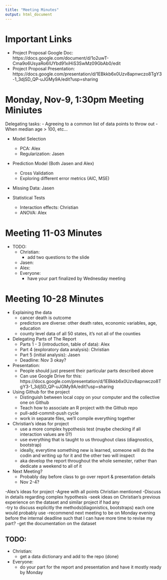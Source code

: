 ```yaml
---
title: "Meeting Minutes"
output: html_document
---
```


# Important Links

- Project Proposal Google Doc: https://docs.google.com/document/d/1o2uwT-Cma9o6UsyaRo6lUYbd91xiHiS3SwMz09GbAb0/edit
- Project Proposal Presentation: https://docs.google.com/presentation/d/1EBkkb6x0Uzv8apnwczo8TgY3-1_3djSD_QP-uJGMy9A/edit?usp=sharing

# Monday, Nov-9, 1:30pm Meeting Miniutes
Delegating tasks:
 - Agreeing to a common list of data points to throw out
   - When median age > 100, etc...
   

 - Model Selection
   - PCA: Alex
   - Regularization: Jasen
   
 - Prediction Model (Both Jasen and Alex)
   - Cross Validation
   - Exploring different error metrics (AIC, MSE)
 
 - Missing Data: Jasen
 
 - Statistical Tests
   - Interaction effects: Christian
   - ANOVA: Alex
   


# Meeting 11-03 Minutes

- TODO:
  - Christian:
    - add two questions to the slide
  - Jasen:
  - Alex:
  - Everyone:
    - have your part finalized by Wednesday meeting

# Meeting 10-28 Minutes

- Explaining the data
  - cancer death is outcome
  - predictors are diverse: other death rates, economic variables, age, education
  - county level data of all 50 states, it's not all of the counties
  
- Delegating Parts of The Report
  - Parts 1 - 3 (introduction, table of data): Alex
  - Part 4 (exploratory data analysis): Christian 
  - Part 5 (initial analysis): Jasen
  - Deadline: Nov 3 okay?

- Presentation: 
  - People should just present their particular parts described above
  - Can use Google Drive for this: https://docs.google.com/presentation/d/1EBkkb6x0Uzv8apnwczo8TgY3-1_3djSD_QP-uJGMy9A/edit?usp=sharing

- Using Github for the project
  - Distinguish between local copy on your computer and the collective one on Github
  - Teach how to associate an R project with the Github repo
  - pull-add-commit-push cycle
  - work in separate files, we'll compile everything together 

- Christian's ideas for project
  - use a more complex hypothesis test (maybe checking if all interaction values are 0?)
  - use everything that is taught to us throughout class (diagnostics, bootstrap)
  - ideally, everytime something new is learned, someone will do the codin and writing up for it and the other two will inspect
  - aka develop the report throughout the whole semester, rather than dedicate a weekend to all of it

- Next Meeting? 
  - Probably day before class to go over report & presentation details
  - Nov 2-4?

-Alex's ideas for project
  -Agree with all points Christian mentioned
  -Discuss in details regarding complex hypothesis
  -seek ideas on Christian's previous experience on the dataset and similar project if had any  
  -try to discuss explicitly the methods(diagonistics, bootstraps) each one would probably use
  -recommend next meeting to be on Monday evening before the internal deadline such that I can have more time to revise my part? 
  -get the documentation on the dataset

## TODO:
  - Christian:
    - get a data dictionary and add to the repo (done)
  - Everyone:
    - do your part for the report and presentation and have it mostly ready by Monday
